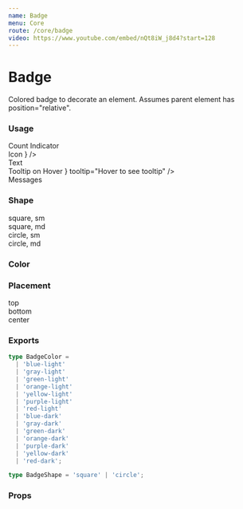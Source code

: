 ```yaml
---
name: Badge
menu: Core
route: /core/badge
video: https://www.youtube.com/embed/nQt8iW_j8d4?start=128
---
```



# Badge

Colored badge to decorate an element. Assumes parent element has position="relative".

### Usage

<Playground>
  <div className="ml-3 flex flex-col">
    <div className="mb-5 mr-5 flex flex-row items-start gap-6">
      <div className="relative">
        <PillTag className="mr-4">Count Indicator</PillTag>
        <Badge color="purple-light" shape="square" count={0} />
      </div>
      <div className="relative">
        <PillTag className="mr-4">Icon</PillTag>
        <Badge
          color="blue-light"
          position="bottom"
          shape="square"
          size="md"
          icon={<ThumbsUpIcon className="m-auto" width={16} />}
        />
      </div>
      <div className="relative">
        <PillTag className="mr-4">Text</PillTag>
        <Badge color="red-light" shape="square" label="New" />
      </div>
    </div>
    <div className="mr-4 flex flex-row items-start gap-6">
      <div className="relative">
        <PillTag className="mr-4">Tooltip on Hover</PillTag>
        <Badge
          color="green-light"
          shape="square"
          size="md"
          icon={<AlarmIcon className="m-0" width={16} />}
          tooltip="Hover to see tooltip"
        />
      </div>
      <div className="relative">
        <UserIcon className="mr-2" width={24} />
        <Badge color="red-light" />
      </div>
      <div className="relative">
        <span className="mr-4 text-lg font-medium">Messages</span>
        <Badge color="red-light" position="center" />
      </div>
    </div>
  </div>
</Playground>

### Shape

<Playground>
  <div className="ml-3 flex flex-col">
    <div className="mr-5 flex flex-row items-start gap-6">
      <div className="relative">
        <PillTag className="mr-1">square, sm</PillTag>
        <Badge color="blue-dark" shape="square" />
      </div>
      <div className="relative">
        <PillTag className="mr-4">square, md</PillTag>
        <Badge color="blue-dark" shape="square" size="md" />
      </div>
      <div className="relative">
        <PillTag className="mr-1">circle, sm</PillTag>
        <Badge color="blue-dark" />
      </div>
      <div className="relative">
        <PillTag className="mr-4">circle, md</PillTag>
        <Badge color="blue-dark" size="md" />
      </div>
    </div>
  </div>
</Playground>

### Color

<Playground>
  <div className="ml-3">
    <div className="mr-5 flex h-4 flex-row items-start gap-6">
      <div className="relative w-28">
        <Badge color="gray-light" position="center" label="gray-light" />
      </div>
      <div className="relative w-28">
        <Badge color="red-light" position="center" label="red-light" />
      </div>
      <div className="relative w-28">
        <Badge color="orange-light" position="center" label="orange-light" />
      </div>
      <div className="relative w-28">
        <Badge color="green-light" position="center" label="green-light" />
      </div>
      <div className="relative w-28">
        <Badge color="blue-light" position="center" label="blue-light" />
      </div>
      <div className="relative w-28">
        <Badge color="purple-light" position="center" label="purple-light" />
      </div>
    </div>
    <div className="mr-5 mt-4 flex h-4 flex-row items-start gap-6">
      <div className="relative w-28">
        <Badge color="gray-dark" position="center" label="gray-dark" />
      </div>
      <div className="relative w-28">
        <Badge color="red-dark" position="center" label="red-dark" />
      </div>
      <div className="relative w-28">
        <Badge color="orange-dark" position="center" label="orange-dark" />
      </div>
      <div className="relative w-28">
        <Badge color="green-dark" position="center" label="green-dark" />
      </div>
      <div className="relative w-28">
        <Badge color="blue-dark" position="center" label="blue-dark" />
      </div>
      <div className="relative w-28">
        <Badge color="purple-dark" position="center" label="purple-dark" />
      </div>
    </div>
  </div>
</Playground>

### Placement

<Playground>
  <div className="ml-3 flex flex-col">
    <div className="mr-5 flex flex-row items-start gap-6">
      <div className="relative">
        <span className="mr-4">top</span>
        <Badge color="red-light" count={100} />
      </div>
      <div className="relative">
        <span className="mr-4">bottom</span>
        <Badge color="red-light" position="bottom" count={12} />
      </div>
      <div className="relative">
        <span className="mr-6">center</span>
        <Badge color="red-light" position="center" count={12} />
      </div>
    </div>
  </div>
</Playground>

### Exports

```ts
type BadgeColor =
  | 'blue-light'
  | 'gray-light'
  | 'green-light'
  | 'orange-light'
  | 'yellow-light'
  | 'purple-light'
  | 'red-light'
  | 'blue-dark'
  | 'gray-dark'
  | 'green-dark'
  | 'orange-dark'
  | 'purple-dark'
  | 'yellow-dark'
  | 'red-dark';

type BadgeShape = 'square' | 'circle';
```

### Props

<Props of={Badge} />
